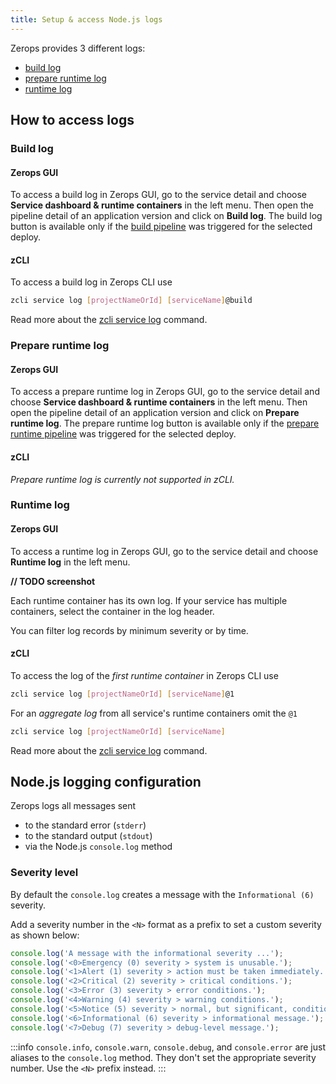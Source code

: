 ```yaml
---
title: Setup & access Node.js logs
---
```


Zerops provides 3 different logs: 
* [build log](#build-log)
* [prepare runtime log](#prepare-runtime-log)
* [runtime log](#runtime-log)

## How to access logs
### Build log
#### Zerops GUI
To access a build log in Zerops GUI, go to the service detail and choose **Service dashboard & runtime containers** in the left menu. Then open the pipeline detail of an application version and click on **Build log**. The build log button is available only if the [build pipeline](/nodejs/how-to/trigger-pipeline) was triggered for the selected deploy.

#### zCLI
To access a build log in Zerops CLI use
```sh
zcli service log [projectNameOrId] [serviceName]@build                              
```

Read more about the [zcli service log](/references/cli/access-logs) command.

### Prepare runtime log
#### Zerops GUI
To access a prepare runtime log in Zerops GUI, go to the service detail and choose **Service dashboard & runtime containers** in the left menu. Then open the pipeline detail of an application version and click on **Prepare runtime log**. The prepare runtime log button is available only if the [prepare runtime pipeline](/nodejs/how-to/build-pipeline#preparecommands-1) was triggered for the selected deploy.

#### zCLI
_Prepare runtime log is currently not supported in zCLI._

### Runtime log
#### Zerops GUI
To access a runtime log in Zerops GUI, go to the service detail and choose **Runtime log** in the left menu. 

**// TODO screenshot**

Each runtime container has its own log. If your service has multiple containers, select the container in the log header.

You can filter log records by minimum severity or by time.

#### zCLI
To access the log of the *first runtime container* in Zerops CLI use
```sh
zcli service log [projectNameOrId] [serviceName]@1                              
```

For an *aggregate log* from all service's runtime containers omit the `@1`
```sh 
zcli service log [projectNameOrId] [serviceName]
```
Read more about the [zcli service log](/references/cli/access-logs) command.

## Node.js logging configuration
Zerops logs all messages sent
* to the standard error (`stderr`)
* to the standard output (`stdout`)
* via the Node.js `console.log` method  

### Severity level
By default the `console.log` creates a message with the `Informational (6)` severity. 

Add a severity number in the `<N>` format as a prefix to set a custom severity as shown below:

```js
console.log('A message with the informational severity ...');
console.log('<0>Emergency (0) severity > system is unusable.');
console.log('<1>Alert (1) severity > action must be taken immediately.');
console.log('<2>Critical (2) severity > critical conditions.');
console.log('<3>Error (3) severity > error conditions.');
console.log('<4>Warning (4) severity > warning conditions.');
console.log('<5>Notice (5) severity > normal, but significant, condition.');
console.log('<6>Informational (6) severity > informational message.');
console.log('<7>Debug (7) severity > debug-level message.');
```

:::info
<code>console.info</code>, <code>console.warn</code>, <code>console.debug</code>, and <code>console.error</code> are just aliases to the <code>console.log</code> method. They don't set the appropriate severity number. Use the <code>&lt;N&gt;</code> prefix instead.
:::











